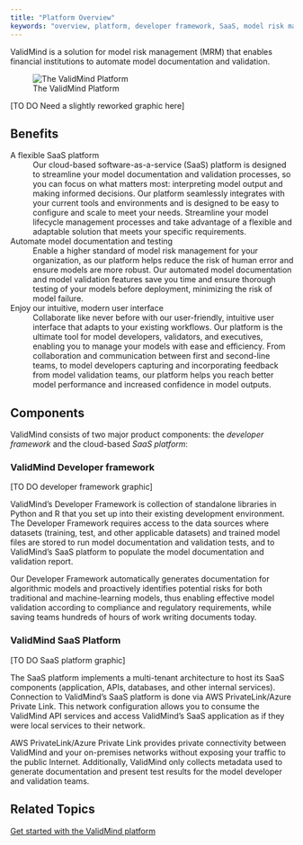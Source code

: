```yaml
---
title: "Platform Overview"
keywords: "overview, platform, developer framework, SaaS, model risk management, ValidMind"
---
```


ValidMind is a solution for model risk management (MRM) that enables financial institutions to automate model documentation and validation. 

![The ValidMind Platform](platform-overview.png)

[TO DO Need a slightly reworked graphic here]

## Benefits 

A flexible SaaS platform 
: Our cloud-based software-as-a-service (SaaS) platform is designed to streamline your model documentation and validation processes, so you can focus on what matters most: interpreting model output and making informed decisions. Our platform seamlessly integrates with your current tools and environments and is designed to be easy to configure and scale to meet your needs. Streamline your model lifecycle management processes and take advantage of a flexible and adaptable solution that meets your specific requirements.

Automate model documentation and testing 
: Enable a higher standard of model risk management for your organization, as our platform helps reduce the risk of human error and ensure models are more robust. Our automated model documentation and model validation features save you time and ensure thorough testing of your models before deployment, minimizing the risk of model failure.

Enjoy our intuitive, modern user interface
: Collaborate like never before with our user-friendly, intuitive user interface that adapts to your existing workflows. Our platform is the ultimate tool for model developers, validators, and executives, enabling you to manage your models with ease and efficiency. From collaboration and communication between first and second-line teams, to model developers capturing and incorporating feedback from model validation teams, our platform helps you reach better model performance and increased confidence in model outputs.

## Components

ValidMind consists of two major product components: the _developer framework_ and the cloud-based _SaaS platform_:

### ValidMind Developer framework

[TO DO developer framework graphic]

ValidMind’s Developer Framework is collection of standalone libraries in Python and R that you set up into their existing development environment. The Developer Framework requires access to the data sources where datasets (training, test, and other applicable datasets) and trained model files are stored to run model documentation and validation tests, and to ValidMind’s SaaS platform to populate the model documentation and validation report.

Our Developer Framework automatically generates documentation for algorithmic models and proactively identifies potential risks for both traditional and machine-learning models, thus enabling effective model validation according to compliance and regulatory requirements, while saving teams hundreds of hours of work writing documents today.

### ValidMind SaaS Platform

[TO DO SaaS platform graphic]

The SaaS platform implements a multi-tenant architecture to host its SaaS components (application, APIs, databases, and other internal services). Connection to ValidMind’s SaaS platform is done via AWS PrivateLink/Azure Private Link. This network configuration allows you to consume the ValidMind API services and access ValidMind’s SaaS application as if they were local services to their network. 

AWS PrivateLink/Azure Private Link provides private connectivity between ValidMind and your on-premises networks without exposing your traffic to the public Internet. Additionally, ValidMind only collects metadata used to generate documentation and present test results for the model developer and validation teams.


## Related Topics

[Get started with the ValidMind platform](getstarted.qmd)